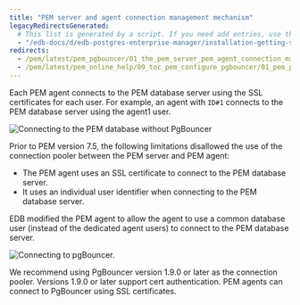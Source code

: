 ```yaml
---
title: "PEM server and agent connection management mechanism"
legacyRedirectsGenerated:
  # This list is generated by a script. If you need add entries, use the `legacyRedirects` key.
  - "/edb-docs/d/edb-postgres-enterprise-manager/installation-getting-started/pgbouncer-configuration-guide/8.0/the_pem_server_pem_agent_connection_management_mechanism.html"
redirects:
  - /pem/latest/pem_pgbouncer/01_the_pem_server_pem_agent_connection_management_mechanism/
  - /pem/latest/pem_online_help/09_toc_pem_configure_pgbouncer/01_pem_pgbouncer_server_agent_connection/
---
```


Each PEM agent connects to the PEM database server using the SSL certificates for each user. For example, an agent with `ID#1` connects to the PEM database server using the agent1 user.

![Connecting to the PEM database without PgBouncer](../../images/pem_database_without_pgbouncer.png)

Prior to PEM version 7.5, the following limitations disallowed the use of the connection pooler between the PEM server and PEM agent:

-   The PEM agent uses an SSL certificate to connect to the PEM database server.
-   It uses an individual user identifier when connecting to the PEM database server.

EDB modified the PEM agent to allow the agent to use a common database user (instead of the dedicated agent users) to connect to the PEM database server.

![Connecting to pgBouncer.](../../images/pem_db_with_pgbouncer.png)

We recommend using PgBouncer version 1.9.0 or later as the connection pooler. Versions 1.9.0 or later support cert authentication. PEM agents can connect to PgBouncer using SSL certificates.
